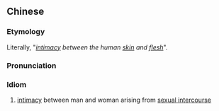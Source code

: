 {{also|肌肤之亲}}
==Chinese==
{{zh-forms|s=肌肤之亲|type=211}}

===Etymology===
Literally, "''[[intimacy]] between the human [[skin]] and [[flesh]]''".

===Pronunciation===
{{zh-pron
|m=jīfūzhīqīn
|cat=id
}}

===Idiom===
{{zh-idiom}}

# [[intimacy]] between man and woman arising from [[sexual intercourse]]